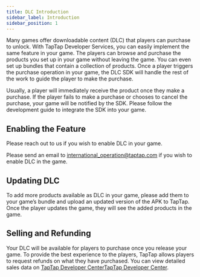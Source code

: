 ```yaml
---
title: DLC Introduction
sidebar_label: Introduction
sidebar_position: 1
---
```



Many games offer downloadable content (DLC) that players can purchase to unlock. With TapTap Developer Services, you can easily implement the same feature in your game. The players can browse and purchase the products you set up in your game without leaving the game. You can even set up bundles that contain a collection of products. Once a player triggers the purchase operation in your game, the DLC SDK will handle the rest of the work to guide the player to make the purchase.

Usually, a player will immediately receive the product once they make a purchase. If the player fails to make a purchase or chooses to cancel the purchase, your game will be notified by the SDK. Please follow the development guide to integrate the SDK into your game.

## Enabling the Feature

<Conditional region="cn">

Please reach out to us if you wish to enable DLC in your game.

</Conditional>

<Conditional region="global">

Please send an email to [international_operation@taptap.com](mailto:international_operation@taptap.com) if you wish to enable DLC in the game.

</Conditional>

## Updating DLC

To add more products available as DLC in your game, please add them to your game’s bundle and upload an updated version of the APK to TapTap. Once the player updates the game, they will see the added products in the game.

## Selling and Refunding

Your DLC will be available for players to purchase once you release your game. To provide the best experience to the players, TapTap allows players to request refunds on what they have purchased. You can view detailed sales data on <Conditional region="cn">[TapTap Developer Center](https://developer.taptap.cn/)</Conditional><Conditional region="global">[TapTap Developer Center](https://developer.taptap.io/)</Conditional>.

